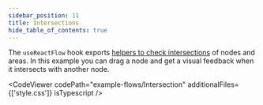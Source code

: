 ```yaml
---
sidebar_position: 11
title: Intersections
hide_table_of_contents: true
---
```



The `useReactFlow` hook exports [helpers to check intersections](/docs/api/react-flow-instance/#intersections) of nodes and areas. In this example you can drag a node and get a visual feedback when it intersects with another node.

<CodeViewer
  codePath="example-flows/Intersection"
  additionalFiles={['style.css']}
  isTypescript
/>
